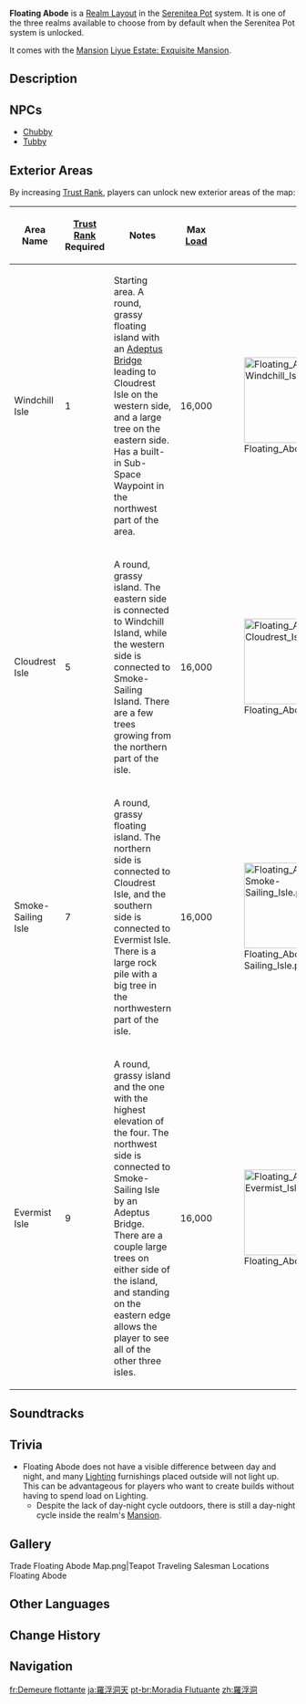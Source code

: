 {{Location Infobox
|image        = <gallery>
Floating Abode.png|Preview
Floating Abode Map.png|Map
</gallery>
|type         = Realm Layout
|region       = Serenitea Pot
}}
'''Floating Abode''' is a [[Realm Layout]] in the [[Serenitea Pot]] system. It is one of the three realms available to choose from by default when the Serenitea Pot system is unlocked.

It comes with the [[Main Building/Mansion|Mansion]] [[Liyue Estate: Exquisite Mansion]].

==Description==
{{Description|An island cluster suspended in mid-air. A typical feature of many adepti realms.<br>A boundless world featuring nothing besides a cluster of islands.|Realm Layout Preview}}

==NPCs==
*[[Chubby]]
*[[Tubby]]

==Exterior Areas==
By increasing [[Trust Rank]], players can unlock new exterior areas of the map:
{| class="article-table alternating-colors-table tdc2 tcd4" style="width: 100%"
! Area Name !! [[Trust Rank]]<br>Required !! Notes !! Max [[Serenitea Pot/Load|Load]] || Image
|- id="Windchill Isle"
| Windchill Isle || 1 || Starting area. A round, grassy floating island with an [[Adeptus Bridge]] leading to Cloudrest Isle on the western side, and a large tree on the eastern side. Has a built-in Sub-Space Waypoint in the northwest part of the area. || 16,000 || [[File:Floating Abode Windchill Isle.png|150px]]
|- id="Cloudrest Isle"
| Cloudrest Isle || 5 || A round, grassy island. The eastern side is connected to Windchill Island, while the western side is connected to Smoke-Sailing Island. There are a few trees growing from the northern part of the isle. || 16,000 || [[File:Floating Abode Cloudrest Isle.png|150px]]
|- id="Smoke-Sailing Isle"
| Smoke-Sailing Isle || 7 || A round, grassy floating island. The northern side is connected to Cloudrest Isle, and the southern side is connected to Evermist Isle. There is a large rock pile with a big tree in the northwestern part of the isle. || 16,000 || [[File:Floating Abode Smoke-Sailing Isle.png|150px]]
|- id="Evermist Isle"
| Evermist Isle || 9 || A round, grassy island and the one with the highest elevation of the four. The northwest side is connected to Smoke-Sailing Isle by an Adeptus Bridge. There are a couple large trees on either side of the island, and standing on the eastern edge allows the player to see all of the other three isles. || 16,000 || [[File:Floating Abode Evermist Isle.png|150px]]
|}

==Soundtracks==
{{Soundtracks by Category Table|type=teapot}}

==Trivia==
* Floating Abode does not have a visible difference between day and night, and many [[Landscape/Lighting|Lighting]] furnishings placed outside will not light up. This can be advantageous for players who want to create builds without having to spend load on Lighting.
** Despite the lack of day-night cycle outdoors, there is still a day-night cycle inside the realm's [[Mansion]].

==Gallery==
<gallery>
Trade Floating Abode Map.png|Teapot Traveling Salesman Locations Floating Abode
</gallery>

==Other Languages==
{{Other Languages
|en      = Floating Abode
|zhs     = 罗浮洞
|zhs_rm  = Luófú-dòng
|zht     = 羅浮洞
|zht_rm  = Luófú-dòng
|zh_tl   = {{w|Mount Luofu|Luofu}} {{w|Grotto-heavens|Grotto}}
|ja      = 羅浮洞天
|ja_rm   = Rafu-douten{{Assumed}}
|ja_tl   = Luofu {{w|Grotto-heavens|Grotto-Heavens}}
|ko      = {{tt|나부|羅浮}}{{tt|동|洞}}
|ko_rm   = Nabu-dong
|ko_tl   = Luofu Grotto{{Sino|ko}}
|es      = Morada Flotante
|es_tl   = Floating Abode
|fr      = Demeure flottante
|fr_tl   = Floating Abode
|ru      = Плавучая обитель
|ru_tl   = Floating Abode
|th      = ถ้ำธารา
|th_rm   = Tham Tha-ra
|th_tl   = 
|vi      = {{tt|Động|洞}} {{tt|La Phù|罗浮}}
|vi_tl   = Luofu Grotto{{Sino|vi|part=1}}
|de      = Schwebende Felsen
|de_tl   = Floating Rocks
|id      = Negeri Awan
|id_tl   = Cloud Country
|pt      = Moradia Flutuante
|pt_tl   = 
|tr      = Uçan Ev
|tr_tl   = Flying Home
|it      = Dimora sospesa
|it_tl   = Floating Abode
}}

==Change History==
{{Change History|1.5}}

==Navigation==
{{Area Navbox|Other}}

[[fr:Demeure flottante]]
[[ja:羅浮洞天]]
[[pt-br:Moradia Flutuante]]
[[zh:羅浮洞]]